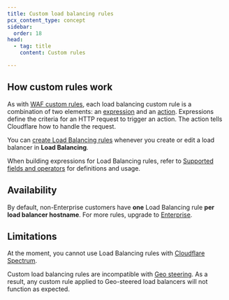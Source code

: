 ```yaml
---
title: Custom load balancing rules
pcx_content_type: concept
sidebar:
  order: 18
head:
  - tag: title
    content: Custom rules

---
```



<Render file="custom-rules-definition" />

## How custom rules work

As with [WAF custom rules](/waf/custom-rules/), each load balancing custom rule is a combination of two elements: an [expression](/load-balancing/additional-options/load-balancing-rules/expressions/) and an [action](/load-balancing/additional-options/load-balancing-rules/actions/). Expressions define the criteria for an HTTP request to trigger an action. The action tells Cloudflare how to handle the request.

You can [create Load Balancing rules](/load-balancing/additional-options/load-balancing-rules/create-rules/) whenever you create or edit a load balancer in **Load Balancing**.

When building expressions for Load Balancing rules, refer to [Supported fields and operators](/load-balancing/additional-options/load-balancing-rules/reference/) for definitions and usage.

## Availability

By default, non-Enterprise customers have **one** Load Balancing rule **per load balancer hostname**. For more rules, upgrade to [Enterprise](https://www.cloudflare.com/enterprise/).

## Limitations

At the moment, you cannot use Load Balancing rules with [Cloudflare Spectrum](/spectrum/about/load-balancer/).

Custom load balancing rules are incompatible with [Geo steering](/load-balancing/understand-basics/traffic-steering/steering-policies/geo-steering/). As a result, any custom rule applied to Geo-steered load balancers will not function as expected.
